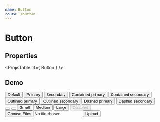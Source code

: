 ```yaml
---
name: Button
route: /button
---
```



# Button

## Properties
<PropsTable of={ Button } />

## Demo
<Playground>
    <Button margin={ 12 }>
        Default
    </Button>
    <Button color="primary" margin={ 12 }>
        Primary
    </Button>
    <Button color="secondary" margin={ 12 }>
        Secondary
    </Button>
    <Button variant="contained" color="primary" margin={ 12 }>
        Contained primary
    </Button>
    <Button variant="contained" color="secondary" margin={ 12 }>
        Contained secondary
    </Button>
    <Button variant="outlined" color="primary" margin={ 12 }>
        Outlined primary
    </Button>
    <Button variant="outlined" color="secondary" margin={ 12 }>
        Outlined secondary
    </Button>
    <Button variant="dashed" color="primary" margin={ 12 }>
        Dashed primary
    </Button>
    <Button variant="dashed" color="secondary" margin={ 12 }>
        Dashed secondary
    </Button>
    <Button variant="fab" color="primary" margin={ 12 }>
        <IconAdd />
    </Button>
    <Button mini variant="fab" color="primary" margin={ 12 }>
        <IconAdd />
    </Button>
    <Button size="small" color="primary" variant="contained" margin={ 12 }>
        Small
    </Button>
    <Button size="medium" color="primary" variant="contained" margin={ 12 }>
        Medium
    </Button>
    <Button size="large" color="primary" variant="contained" margin={ 12 }>
        Large
    </Button>
    <Button disabled variant="contained" color="primary" margin={ 12 }>
        Disabled
    </Button>
    <input
        accept="image/*"
        style={ { display: 'none' } }
        id="flat-button-file"
        multiple
        type="file"
    />
    <label htmlFor="flat-button-file">
        <Button variant='outlined' component="span">
            Upload
        </Button>
    </label>
</Playground>
